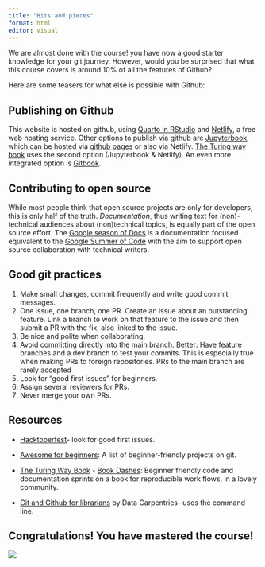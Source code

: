 ```yaml
---
title: "Bits and pieces"
format: html
editor: visual
---
```


We are almost done with the course! you have now a good starter knowledge for your git journey. However, would you be surprised that what this course covers is around 10% of all the features of Github?

Here are some teasers for what else is possible with Github:

## Publishing on Github

This website is hosted on github, using [Quarto in RStudio](https://quarto.org/docs/get-started/hello/rstudio.html) and [Netlify](https://www.netlify.com/), a free web hosting service. Other options to publish via github are [Jupyterbook](https://jupyterbook.org/en/stable/intro.html), which can be hosted via [github pages](https://pages.github.com/) or also via Netlify. [The Turing way book](https://the-turing-way.netlify.app/index.html) uses the second option (Jupyterbook & Netlify). An even more integrated option is [Gitbook](https://www.gitbook.com/).

## Contributing to open source

While most people think that open source projects are only for developers, this is only half of the truth. *Documentation*, thus writing text for (non)-technical audiences about (non)technical topics, is equally part of the open source effort. The [Google season of Docs](https://developers.google.com/season-of-docs) is a documentation focused equivalent to the [Google Summer of Code](https://summerofcode.withgoogle.com/) with the aim to support open source collaboration with technical writers.

## Good git practices

1.  Make small changes, commit frequently and write good commit messages.
2.  One issue, one branch, one PR. Create an issue about an outstanding feature. Link a branch to work on that feature to the issue and then submit a PR with the fix, also linked to the issue.
3.  Be nice and polite when collaborating.
4.  Avoid committing directly into the main branch. Better: Have feature branches and a dev branch to test your commits. This is especially true when making PRs to foreign repositories. PRs to the main branch are rarely accepted
5.  Look for "good first issues" for beginners.
6.  Assign several reviewers for PRs.
7.  Never merge your own PRs.

## Resources

-   [Hacktoberfest](https://hacktoberfest.com/)- look for good first issues.

-   [Awesome for beginners](https://github.com/MunGell/awesome-for-beginners): A list of beginner-friendly projects on git.

-   [The Turing Way Book](https://the-turing-way.netlify.app/index.html) - [Book Dashes](https://the-turing-way.netlify.app/community-handbook/bookdash.html): Beginner friendly code and documentation sprints on a book for reproducible work flows, in a lovely community.

-   [Git and Github for librarians](http://data-lessons.github.io/library-git-DEPRECATED/01-what-is-git/) by Data Carpentries -uses the command line.

## Congratulations! You have mastered the course!

![](img/Congrats.png)
